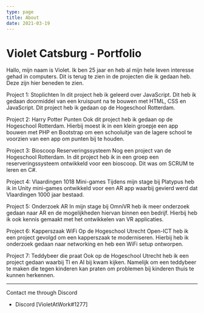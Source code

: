 ```yaml
---
type: page
title: About
date: 2021-03-19
---
```


# Violet Catsburg - Portfolio

Hallo, mijn naam is Violet. Ik ben 25 jaar en heb al mijn hele leven interesse gehad in computers.
Dit is terug te zien in de projecten die ik gedaan heb. Deze zijn hier beneden te zien.

Project 1: Stoplichten
In dit project heb ik geleerd over JavaScript. Dit heb ik gedaan doormiddel van een kruispunt na te bouwen met HTML, CSS en JavaScript. Dit project heb ik gedaan op de Hogeschool Rotterdam.

Project 2: Harry Potter Punten
Ook dit project heb ik gedaan op de Hogeschool Rotterdam. Hierbij moest ik in een klein groepje een app bouwen met PHP en Bootstrap om een schooluitje van de lagere school te voorzien van een app om punten bij te houden.

Project 3: Bioscoop Reserveringssysteem
Nog een project van de Hogeschool Rotterdam. In dit project heb ik in een groep een reserveringssysteem ontwikkeld voor een bioscoop. Dit was om SCRUM te leren en C#.

Project 4: Vlaardingen 1018 Mini-games
Tijdens mijn stage bij Platypus heb ik in Unity mini-games ontwikkeld voor een AR app waarbij gevierd werd dat Vlaardingen 1000 jaar bestaad.

Project 5: Onderzoek AR
In mijn stage bij OmniVR heb ik meer onderzoek gedaan naar AR en de mogelijkheden hiervan binnen een bedrijf. Hierbij heb ik ook kennis gemaakt met het ontwikkelen van VR applicaties.

Project 6: Kapperszaak WiFi
Op de Hogeschool Utrecht Open-ICT heb ik een project gevolgd om een kapperszaak te moderniseren. Hierbij heb ik onderzoek gedaan naar networking en heb een WiFi setup ontworpen.

Project 7: Teddybeer die praat
Ook op de Hogeschool Utrecht heb ik een project gedaan waarbij TI en AI bij kwam kijken. Namelijk om een teddybeer te maken die tegen kinderen kan praten om problemen bij kinderen thuis te kunnen herkennen.

---

Contact me through Discord
- Discord [VioletAtWork#1277]
